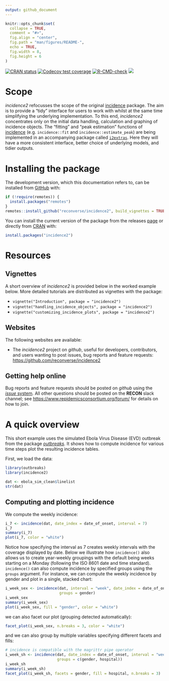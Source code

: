 ```yaml
---
output: github_document
---
```


```r
knitr::opts_chunk$set(
  collapse = TRUE,
  comment = "#>",
  fig.align = "center",
  fig.path = "man/figures/README-",
  echo = TRUE,
  fig.width = 8,
  fig.height = 6
)

```

<!-- badges: start -->
[![CRAN status](https://www.r-pkg.org/badges/version/incidence2)](https://CRAN.R-project.org/package=incidence2)
[![Codecov test coverage](https://codecov.io/gh/reconverse/incidence2/branch/master/graph/badge.svg)](https://codecov.io/gh/reconverse/incidence2?branch=master)
[![R-CMD-check](https://github.com/reconverse/incidence2/workflows/R-CMD-check/badge.svg)](https://github.com/reconverse/incidence2/actions)
[![](https://raw.githubusercontent.com/reconverse/reconverse.github.io/master/images/badge-stable.svg)](https://www.reconverse.org/lifecycle.html#stable)
<!-- badges: end -->


# Scope

*incidence2* refocusses the scope of the original
[incidence](https://github.com/reconhub/incidence) package.  The aim is to
provide a "tidy" interface for users to work with whilst at the same time
simplifying the underlying implementation. To this end, *incidence2* 
concentrates only on the initial data handling, calculation and graphing of 
incidence objects. The "fitting" and "peak estimation" functions of 
[incidence](https://github.com/reconhub/incidence) (e.g. `incidence::fit` and
`incidence::estimate_peak`) are being implemented in an accompanying package 
called [`i2extras`](https://github.com/reconverse/i2extras).  Here 
they will have a more consistent interface, better choice of underlying models,
and tidier outputs. 


# Installing the package

The development version, which this documentation refers to, can be installed
from [GitHub](https://github.com/) with:

```r
if (!require(remotes)) {
  install.packages("remotes")
}
remotes::install_github("reconverse/incidence2", build_vignettes = TRUE)
```

You can install the current version of the package from the releases
[page](https://github.com/reconverse/incidence2/releases) or directly from
[CRAN](https://cran.r-project.org/) with:

```r
install.packages("incidence2")
```


# Resources

## Vignettes

A short overview of *incidence2* is provided below in the worked example below.
More detailed tutorials are distributed as vignettes with the package:

* `vignette("Introduction", package = "incidence2")`
* `vignette("handling_incidence_objects", package = "incidence2")`
* `vignette("customizing_incidence_plots", package = "incidence2")`

## Websites

The following websites are available:

- The *incidence2* project on *github*, useful for developers, contributors, and
users wanting to post issues, bug reports and feature requests: <br>
<https://github.com/reconverse/incidence2>

## Getting help online

Bug reports and feature requests should be posted on *github* using the
[*issue* system](https://github.com/reconverse/incidence2/issues). All other
questions should be posted on the **RECON** slack channel; see 
<https://www.repidemicsconsortium.org/forum/> for details on how to join.


# A quick overview

This short example uses the simulated Ebola Virus Disease (EVD) outbreak from
the package [*outbreaks*](https://github.com/reconhub/outbreaks). It shows how
to compute incidence for various time steps plot the resulting incidence tables.

First, we load the data:

```r
library(outbreaks)
library(incidence2)

dat <- ebola_sim_clean$linelist
str(dat)
```

## Computing and plotting incidence

We compute the weekly incidence:

```r
i_7 <- incidence(dat, date_index = date_of_onset, interval = 7)
i_7
summary(i_7)
plot(i_7, color = "white")
```

Notice how specifying the interval as 7 creates weekly intervals with the
coverage displayed by date. Below we illustrate how `incidence()` also allows us
to create year-weekly groupings with the default being weeks starting on a
Monday (following the ISO 8601 date and time standard). `incidence()` can also
compute incidence by specified groups using the `groups` argument. For instance,
we can compute the weekly incidence by gender and plot in a single, stacked
chart:

```r
i_week_sex <- incidence(dat, interval = "week", date_index = date_of_onset,
                        groups = gender)
i_week_sex
summary(i_week_sex)
plot(i_week_sex, fill = "gender", color = "white")
```

we can also facet our plot (grouping detected automatically):

```r
facet_plot(i_week_sex, n.breaks = 3, color = "white")
```

and we can also group by multiple variables specifying different facets and 
fills:

```r
# incidence is compatible with the magrittr pipe operator
i_week_sh <- incidence(dat, date_index = date_of_onset, interval = "week",
                       groups = c(gender, hospital))
i_week_sh
summary(i_week_sh)
facet_plot(i_week_sh, facets = gender, fill = hospital, n.breaks = 3)
```
